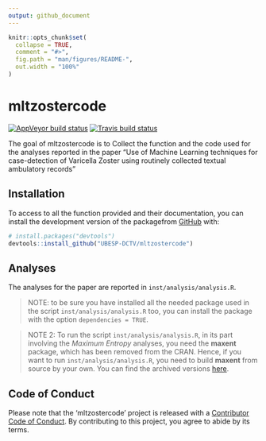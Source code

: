 ```yaml
---
output: github_document
---
```


<!-- README.md is generated from README.Rmd. Please edit that file -->

```r
knitr::opts_chunk$set(
  collapse = TRUE,
  comment = "#>",
  fig.path = "man/figures/README-",
  out.width = "100%"
)
```
# mltzostercode

<!-- badges: start -->
[![AppVeyor build status](https://ci.appveyor.com/api/projects/status/github/UBESP-DCTV/mltzostercode?branch=master&svg=true)](https://ci.appveyor.com/project/UBESP-DCTV/mltzostercode)
[![Travis build status](https://travis-ci.org/UBESP-DCTV/mltzostercode.svg?branch=master)](https://travis-ci.org/UBESP-DCTV/mltzostercode)
<!-- badges: end -->

The goal of mltzostercode is to Collect the function and the code used
for the analyses reported in the paper "Use of Machine Learning
techniques for case-detection of Varicella Zoster using routinely
collected textual ambulatory records"

## Installation

To access to all the function provided and their documentation, you can
install the development version of the packagefrom
[GitHub](https://github.com/) with:

```r
# install.packages("devtools")
devtools::install_github("UBESP-DCTV/mltzostercode")
```

## Analyses

The analyses for the paper are reported in `inst/analysis/analysis.R`.

> NOTE: to be sure you have installed all the needed package used in
        the script `inst/analysis/analysis.R` too, you can install 
        the package with the option `dependencies = TRUE`.


> NOTE 2: To run the script `inst/analysis/analysis.R`, in its part
          involving the _Maximum Entropy_ analyses, you need the
          **maxent** package, which has been removed from the CRAN.
          Hence, if you want to run `inst/analysis/analysis.R`, you need
          to build **maxent** from source by your own. You can find the
          archived versions
          [here](https://cran.r-project.org/src/contrib/Archive/maxent/).

## Code of Conduct
Please note that the 'mltzostercode' project is released with a
[Contributor Code of Conduct](.github/CODE_OF_CONDUCT.md). By
contributing to this project, you agree to abide by its terms.
